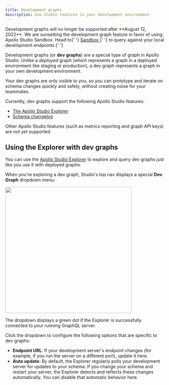 ```yaml
---
title: Development graphs
description: Use Studio features in your development environment
---
```



<Alert>
  <div style={{display: 'flex'}}>
    <div style={{marginTop: 5}}>
      <AiFillWarning />
    </div>
    <div>
      Development graphs will no longer be supported after **August 12, 2022**. We
      are sunsetting the development graph feature in favor of using Apollo
      Studio Sandbox. Head to{' '}
      <a
        target="_blank"
        rel="noopener noreferrer"
        href="https://sandbox.apollo.dev"
      >
        Sandbox
      </a>{' '}
      to query against your local development endpoints.{' '}
    </div>
  </div>
</Alert>

Development graphs (or **dev graphs**) are a special type of graph in Apollo Studio.
Unlike a _deployed_ graph (which represents a graph in a deployed environment like
staging or production), a dev graph represents a graph in your own development environment.

Your dev graphs are only visible to you, so you can prototype and iterate on schema changes quickly and safely, without creating noise for your teammates.

Currently, dev graphs support the following Apollo Studio features:

- [The Apollo Studio Explorer](./explorer/explorer/)
- [Schema changelog](./org/graphs/#tracking-schema-changes)

Other Apollo Studio features (such as metrics reporting and graph API keys) are not yet supported.

## Using the Explorer with dev graphs

You can use the [Apollo Studio Explorer](./explorer/explorer/) to explore and query dev graphs just like you use it with deployed graphs.

When you're exploring a dev graph, Studio's top nav displays a special **Dev Graph** dropdown menu:

<img class="screenshot" src="./img/dev-graph-dropdown.jpg" width="400" />

The dropdown displays a green dot if the Explorer is successfully connected to your running GraphQL server.

Click the dropdown to configure the following options that are specific to dev graphs:

- **Endpoint URL**: If your development server's endpoint changes (for example, if you run the server on a different port), update it here.
- **Auto update**: By default, the Explorer regularly polls your development server for updates to your schema. If you change your schema and restart your server, the Explorer detects and reflects these changes automatically. You can disable that automatic behavior here.
